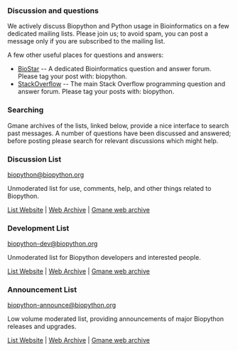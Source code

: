 === Discussion and questions ===

We actively discuss Biopython and Python usage in Bioinformatics on a few dedicated mailing lists. Please join us; to avoid spam, you can post a message only if you are subscribed to the mailing list.

A few other useful places for questions and answers:

* [http://biostar.stackexchange.com/ BioStar] -- A dedicated Bioinformatics question and answer forum. Please tag your post with: biopython.
* [http://stackoverflow.com/questions/tagged/biopython StackOverflow] -- The main Stack Overflow programming question and answer forum. Please tag your posts with: biopython.

=== Searching ===
Gmane archives of the lists, linked below, provide a nice interface to search past messages. A number of questions have been discussed and answered; before posting please search for relevant discussions which might help. 

=== Discussion List ===
[mailto:biopython@biopython.org biopython@biopython.org]

Unmoderated list for use, comments, help, and other things related to Biopython.

[http://lists.open-bio.org/mailman/listinfo/biopython/ List Website] | [http://lists.open-bio.org/pipermail/biopython/ Web Archive] | [http://dir.gmane.org/gmane.comp.python.bio.general Gmane web archive]

=== Development List ===
[mailto:biopython-dev@biopython.org biopython-dev@biopython.org]

Unmoderated list for Biopython developers and interested people.

[http://lists.open-bio.org/mailman/listinfo/biopython-dev/ List Website] | [http://lists.open-bio.org/pipermail/biopython-dev/ Web Archive] | [http://dir.gmane.org/gmane.comp.python.bio.devel Gmane web archive]

===  Announcement List ===
[mailto:biopython-announce@biopython.org biopython-announce@biopython.org]

Low volume moderated list, providing announcements of major Biopython releases and upgrades.

[http://lists.open-bio.org/mailman/listinfo/biopython-announce/ List Website] | [http://lists.open-bio.org/pipermail/biopython-announce/ Web Archive] | [http://dir.gmane.org/gmane.comp.python.bio.announce Gmane web archive]